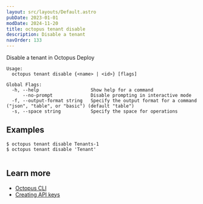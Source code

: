 ```yaml
---
layout: src/layouts/Default.astro
pubDate: 2023-01-01
modDate: 2024-11-20
title: octopus tenant disable
description: Disable a tenant
navOrder: 133
---
```


Disable a tenant in Octopus Deploy

```
Usage:
  octopus tenant disable {<name> | <id>} [flags]

Global Flags:
  -h, --help                   Show help for a command
      --no-prompt              Disable prompting in interactive mode
  -f, --output-format string   Specify the output format for a command ("json", "table", or "basic") (default "table")
  -s, --space string           Specify the space for operations

```

## Examples

<SamplesInstance />

```
$ octopus tenant disable Tenants-1
$ octopus tenant disable 'Tenant'


```

## Learn more

- [Octopus CLI](/docs/octopus-rest-api/cli)
- [Creating API keys](/docs/octopus-rest-api/how-to-create-an-api-key)